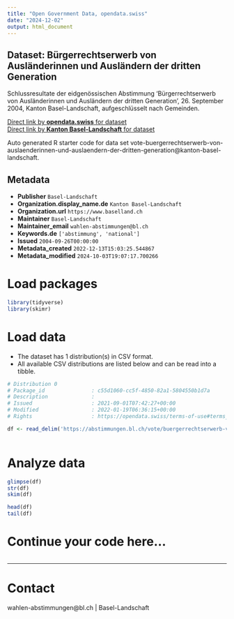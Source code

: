 ```yaml
---
title: "Open Government Data, opendata.swiss"
date: "2024-12-02"
output: html_document
---
```


## Dataset: Bürgerrechtserwerb von Ausländerinnen und Ausländern der dritten Generation

Schlussresultate der eidgenössischen Abstimmung 'Bürgerrechtserwerb von Ausländerinnen und Ausländern der dritten Generation', 26. September 2004, Kanton Basel-Landschaft, aufgeschlüsselt nach Gemeinden.

[Direct link by **opendata.swiss** for dataset](https://opendata.swiss/de/dataset/burgerrechtserwerb-von-auslanderinnen-und-auslandern-der-dritten-generation)<br>
[Direct link by **Kanton Basel-Landschaft** for dataset](https://abstimmungen.bl.ch/vote/buergerrechtserwerb-von-auslaenderinnen-und-auslaendern-der-dritten-generation/data)

Auto generated R starter code for data set vote-buergerrechtserwerb-von-auslaenderinnen-und-auslaendern-der-dritten-generation@kanton-basel-landschaft.

## Metadata

- **Publisher** `Basel-Landschaft`
- **Organization.display_name.de** `Kanton Basel-Landschaft`
- **Organization.url** `https://www.baselland.ch`
- **Maintainer** `Basel-Landschaft`
- **Maintainer_email** `wahlen-abstimmungen@bl.ch`
- **Keywords.de** `['abstimmung', 'national']`
- **Issued** `2004-09-26T00:00:00`
- **Metadata_created** `2022-12-13T15:03:25.544867`
- **Metadata_modified** `2024-10-03T19:07:17.700266`


# Load packages

```r

library(tidyverse)
library(skimr)

```

# Load data

-   The dataset has 1 distribution(s) in CSV format.
-   All available CSV distributions are listed below and can be read into a tibble.

```r

# Distribution 0
# Package_id               : c55d1060-cc5f-4850-82a1-5804550b1d7a
# Description              : 
# Issued                   : 2021-09-01T07:42:27+00:00
# Modified                 : 2022-01-19T06:36:15+00:00
# Rights                   : https://opendata.swiss/terms-of-use#terms_by

df <- read_delim('https://abstimmungen.bl.ch/vote/buergerrechtserwerb-von-auslaenderinnen-und-auslaendern-der-dritten-generation/data-csv')



```

# Analyze data

```r

glimpse(df)
str(df)
skim(df)

head(df)
tail(df)

```

# Continue your code here...

```r

```

------------------------------------------------------------------------

# Contact

wahlen-abstimmungen@bl.ch | Basel-Landschaft

